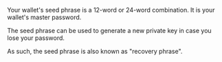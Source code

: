 Your wallet's seed phrase is a 12-word or 24-word combination. It is your wallet's master password.

The seed phrase can be used to generate a new private key in case you lose your password.

As such, the seed phrase is also known as "recovery phrase".
